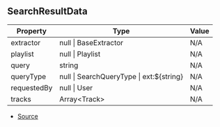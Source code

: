 ## SearchResultData

| Property | Type | Value |
| ----------- | ----------- | ----------- |
| extractor | null \| BaseExtractor | N/A |
| playlist | null \| Playlist | N/A |
| query | string | N/A |
| queryType | null \| SearchQueryType \| ext:\$\{string} | N/A |
| requestedBy | null \| User | N/A |
| tracks | Array\<Track> | N/A |


- [Source](https://github.com/Androz2091/discord-player/blob/5a3437b/packages/discord-player/src/Structures/SearchResult.ts#L8)